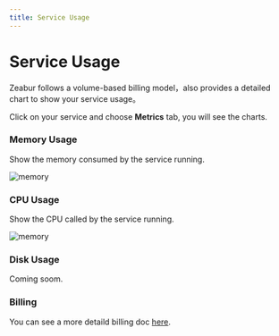 ```yaml
---
title: Service Usage
---
```



<Head>
  <meta name="zeabur:image:title" content="Service Usage" />
  <meta name="zeabur:image:subtitle" content="Zeabur follows a volume-based billing model" />
  <meta name="twitter:image" content="https://opengraph-dev.zeabur.app/api/og?title=Service Usage&desc=Zeabur follows a volume-based billing model" />
  <meta name="og:image" content="https://opengraph-dev.zeabur.app/api/og?title=Service Usage&desc=Zeabur follows a volume-based billing model" />
</Head>

# Service Usage

Zeabur follows a volume-based billing model，also provides a detailed chart to show your service usage。

Click on your service and choose **Metrics** tab, you will see the charts.

### Memory Usage

Show the memory consumed by the service running.

![memory](/manage/metric/memory.png)

### CPU Usage

Show the CPU called by the service running.

![memory](/manage/metric/CPU.png)

### Disk Usage

Coming soom.

### Billing

You can see a more detaild billing doc [here]().